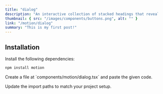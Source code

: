 ```yaml
---
title: "dialog"
description: "An interactive collection of stacked headings that reveal individual content sections with a click."
thumbnail: { src: "/images/components/buttons.png", alt: "" }
link: "/motion/dialog"
summary: "This is my first post!"
---
```


<ComponentPreview name="dialog-demo" />

## Installation

<Steps>
<Step>
Install the following dependencies:
</Step>

```bash 
npm install motion
```

<Step>
    Create a file at `components/motion/dialog.tsx` and paste the given code.
</Step>

<CollapsibleSource name="dialog" />

<Step>Update the import paths to match your project setup.</Step>

</Steps>
